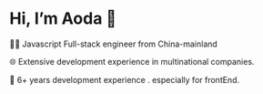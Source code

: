 # Hi, I’m Aoda 👋

🧑‍💻 Javascript Full-stack engineer from China-mainland

🌐 Extensive development experience in multinational companies.

💼 6+ years development experience . especially for frontEnd.
